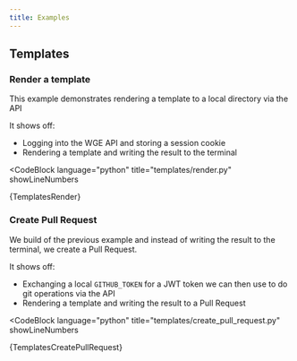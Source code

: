 ```yaml
---
title: Examples
---
```



## Templates

### Render a template

This example demonstrates rendering a template to a local directory via the API

It shows off:

- Logging into the WGE API and storing a session cookie
- Rendering a template and writing the result to the terminal


<CodeBlock
  language="python"
  title="templates/render.py"
  showLineNumbers
>
  {TemplatesRender}
</CodeBlock>

### Create Pull Request

We build of the previous example and instead of writing the result to the terminal, we create a Pull Request.

It shows off:
- Exchanging a local `GITHUB_TOKEN` for a JWT token we can then use to do git operations via the API
- Rendering a template and writing the result to a Pull Request


<CodeBlock
  language="python"
  title="templates/create_pull_request.py"
  showLineNumbers
>
  {TemplatesCreatePullRequest}
</CodeBlock>


